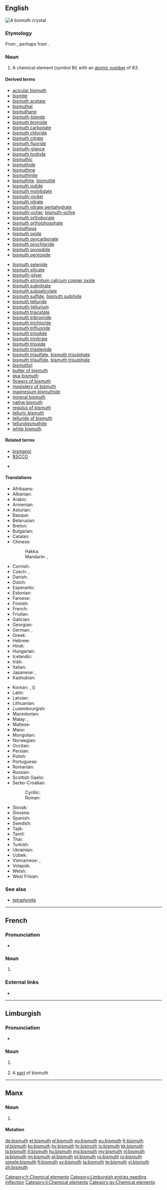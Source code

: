 ==English==

[[Image:Bismuth_crystal_macro.jpg|thumb|right|A bismuth crystal]]
{{elements|Bi|lead|Pb|polonium|Po}}

===Etymology===
From {{etyl|de|en}} {{term|Wismut||lang=de}}, perhaps from {{term|weiß||white|lang=de}} {{term|Masse||mass}}.

===Noun===
{{en-noun|-}}
{{wikipedia}}

# A chemical element (''symbol'' Bi) with an [[atomic number]] of 83.

====Derived terms====

{{der-top}}
* [[acicular bismuth]]
* [[bismite]]
* [[bismuth acetate]]
* [[bismuthal]]
* [[bismuthane]]
* [[bismuth-blende]]
* [[bismuth bromide]]
* [[bismuth carbonate]]
* [[bismuth chloride]]
* [[bismuth citrate]]
* [[bismuth fluoride]]
* [[bismuth-glance]]
* [[bismuth hydride]]
* [[bismuthic]]
* [[bismuthide]]
* [[bismuthine]]
* [[bismuthinite]]
* [[bismuthite]], [[bismutite]]
* [[bismuth iodide]]
* [[bismuth molybdate]]
* [[bismuth-nickel]]
* [[bismuth nitrate]]
* [[bismuth nitrate pentahydrate]]
* [[bismuth-ocher]], [[bismuth-ochre]]
* [[bismuth orthoborate]]
* [[bismuth orthophosphate]]
* [[bismuthous]]
* [[bismuth oxide]]
* [[bismuth oxycarbonate]]
* [[bismuth oxychloride]]
* [[bismuth oxyiodide]]
* [[bismuth pentoxide]]
{{der-mid}}
* [[bismuth selenide]]
* [[bismuth silicate]]
* [[bismuth-silver]]
* [[bismuth strontium calcium copper oxide]]
* [[bismuth subnitrate]]
* [[bismuth subsalicylate]]
* [[bismuth sulfide]], [[bismuth sulphide]]
* [[bismuth telluride]]
* [[bismuth-tellurium]]
* [[bismuth triacetate]]
* [[bismuth tribromide]]
* [[bismuth trichloride]]
* [[bismuth trifluoride]]
* [[bismuth triiodide]]
* [[bismuth trinitrate]]
* [[bismuth trioxide]]
* [[bismuth triselenide]]
* [[bismuth trisulfate]], [[bismuth trisulphate]]
* [[bismuth trisulfide]], [[bismuth trisulphide]]
* [[bismuthyl]]
* [[butter of bismuth]]
* [[eka-bismuth]]
* [[flowers of bismuth]]
* [[magistery of bismuth]]
* [[magnesium bismuthide]]
* [[mineral bismuth]]
* [[native bismuth]]
* [[regulus of bismuth]]
* [[telluric bismuth]]
* [[telluride of bismuth]]
* [[tellurobismuthite]]
* [[white bismuth]]
{{der-bottom}}

====Related terms====
{{rel-top}}
* [[bismanol]]
* [[BSCCO]]
{{rel-mid}}
* {{w|Pepto-Bismol}}
{{rel-bottom}}

====Translations====
{{trans-top|chemical element}}
* Afrikaans: {{t|af|bismut}}
* Albanian: {{t|sq|bizmut}}
* Arabic: {{t|ar|بزموث|tr=bizmúth|m}}
* Armenian: {{t|hy|բիսմութ|tr=bismutʿ}}
* Asturian: {{t|ast|bismutu|m}}
* Basque: {{t|eu|bismutoa}}
* Belarusian: {{t|be|вiсмут|tr=vísmut|m}}
* Breton: {{t|br|bismut}}
* Bulgarian: {{t|bg|бисмут|m|tr=bísmut|sc=Cyrl}}
* Catalan: {{t|ca|bismut|m}}
* Chinese:
*: Hakka: {{t|hak|鉍|tr=pit|sc=Hans}}
*: Mandarin: {{t+|cmn|鉍}}, {{t+|cmn|铋|tr=bì}}
* Cornish: {{t|kw|bysmuth}}
* Czech: {{t+|cs|bismut}}, {{t+|cs|vizmut|m}} {{qualifier|rare}}
* Danish: {{t|da|vismuth}}
* Dutch: {{t+|nl|bismut|n}}
* Esperanto: {{t+|eo|bismuto}}
* Estonian: {{t|et|vismut}}
* Faroese: {{t|fo|vismut}}
* Finnish: {{t+|fi|vismutti}}
* French: {{t+|fr|bismuth|m}}
* Friulian: {{t|fur|bismut}}
* Galician: {{t+|gl|bismuto|m}}
* Georgian: {{t|ka|ბისმუტი|tr=bismuti}}
* German: {{t+|de|Wismut|n}}, {{t+|de|Bismut|n}}
* Greek: {{t+|el|βισμούθιο|n|tr=vismoúthio}}
* Hebrew: {{t+|he|ביסמות|tr=bísmut}}
* Hindi: {{t|hi|भिदातु|tr=bhidaatu|sc=Deva}}
* Hungarian: {{t+|hu|bizmut}}
* Icelandic: {{t+|is|bismút}}
* Irish: {{t|ga|biosmat}}
* Italian: {{t+|it|bismuto|m}}
* Japanese: {{t+|ja|ビスマス|tr=bisumusu}}, {{t|ja|蒼鉛|tr=sōen|sc=Jpan}}
* Kashubian: {{t|csb|bizmùt}}
{{trans-mid}}
* Korean: {{t+|ko|비스무트|tr=biseumuteu}}, {{t|ko|창연|tr=chang-yeon}} ({{t|ko|蒼鉛}})
* Latin: {{t+|la|bisemutum}}
* Latvian: {{t|lv|bismuts}}
* Lithuanian: {{t+|lt|bismutas}}
* Luxembourgish: {{t|lb|Wismut}}
* Macedonian: {{t|mk|бисмут|tr=bísmut|m}}
* Malay: {{t|ms|bismut}}, {{t|ms|timah wurung}}
* Maltese: {{t|mt|biżmut}}
* Manx: {{t|gv|bismut}}
* Mongolian: {{t|mn|бисмут|tr=bismut}}
* Norwegian: {{t|no|vismut}}
* Occitan: {{t|oc|bismut|m}}
* Persian: {{t|fa|بیسموت|tr=bismut}}
* Polish: {{t+|pl|bizmut|m}}
* Portuguese: {{t+|pt|bismuto|m}}
* Romanian: {{t+|ro|bismut|n}}
* Russian: {{t+|ru|висмут|m|tr=vísmut}}
* Scottish Gaelic: {{t|gd|biosmat}}
* Serbo-Croatian:
*: Cyrillic: {{t|sh|бизмут}}
*: Roman: {{t+|sh|bizmut|m}}
* Slovak: {{t|sk|bismut}}
* Slovene: {{t+|sl|bizmut}}
* Spanish: {{t+|es|bismuto|m}}
* Swedish: {{t+|sv|vismut}}
* Tajik: {{t|tg|бисмут|tr=bismut}}
* Tamil: {{t|ta|பிஸ்மத்|tr=pismat}}
* Thai: {{t|th|บิสมัท|tr=bìtmát}}
* Turkish: {{t+|tr|bizmut}}
* Ukrainian: {{t|uk|вiсмут|tr=vísmut|m}}
* Uzbek: {{t|uz|висмут|tr=vismut|sc=Cyrl}}
* Vietnamese: {{t|vi|bitmut}}, {{t|vi|bismut}}
* Volapük: {{t+|vo|bismutin}}
* Welsh: {{t+|cy|bismwth}}
* West Frisian: {{t|fy|bismut}}
{{trans-bottom}}

===See also===
* [[tetradymite]]

----

==French==
{{wikipedia|lang=fr}}

===Pronunciation===
* {{IPA|/bismyt/|lang=fr}}

===Noun===
{{fr-noun|m|-}}

# {{l/en|bismuth}}

===External links===
* {{R:TLFi}}

[[Category:fr:Chemical elements]]

----

==Limburgish==

===Pronunciation===
* {{IPA|[ˈbɪ˦zmœ˧ð]|lang=li}}

===Noun===
{{head|li|noun|g=n}}

# {{context|uncountable|lang=li}} {{l/en|bismuth}}
# A [[part]] of bismuth

[[Category:Limburgish entries needing inflection]]
[[Category:li:Chemical elements]]

----

==Manx==

===Noun===
{{gv-noun|m}}

# {{l/en|bismuth}}

====Mutation====
{{gv mut cons|b|ismuth}}

[[Category:gv:Chemical elements]]

[[de:bismuth]]
[[et:bismuth]]
[[el:bismuth]]
[[eo:bismuth]]
[[eu:bismuth]]
[[fr:bismuth]]
[[gl:bismuth]]
[[ko:bismuth]]
[[hy:bismuth]]
[[hr:bismuth]]
[[io:bismuth]]
[[kk:bismuth]]
[[la:bismuth]]
[[lt:bismuth]]
[[hu:bismuth]]
[[mg:bismuth]]
[[my:bismuth]]
[[nl:bismuth]]
[[ja:bismuth]]
[[nn:bismuth]]
[[pl:bismuth]]
[[pt:bismuth]]
[[ro:bismuth]]
[[ru:bismuth]]
[[simple:bismuth]]
[[fi:bismuth]]
[[sv:bismuth]]
[[ta:bismuth]]
[[te:bismuth]]
[[vi:bismuth]]
[[zh:bismuth]]